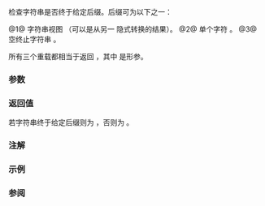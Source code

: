{{cpp/string/basic_string/title|ends_with}}
{{cpp/string/basic_string/navbar}}
{{dcl begin}}
{{dcl|num=1|since=c++20|1=
constexpr bool
    ends_with( std::basic_string_view&lt;CharT, Traits&gt; sv ) const noexcept;
}}
{{dcl|num=2|since=c++20|1=
constexpr bool
    ends_with( CharT ch ) const noexcept;
}}
{{dcl|num=3|since=c++20|1=
constexpr bool
    ends_with( const CharT* s ) const;
}}
{{dcl end}}

检查字符串是否终于给定后缀。后缀可为以下之一：

@1@ 字符串视图 {{c|sv}}（可以是从另一 {{tt|std::basic_string}} 隐式转换的结果）。
@2@ 单个字符 {{c|c}}。
@3@ 空终止字符串 {{c|s}}。

所有三个重载都相当于返回 {{c|std::basic_string_view&lt;CharT, Traits&gt;(data(), size()).ends_with(x)}}，其中 {{tt|x}} 是形参。

===参数===
{{par begin}}
{{par|sv|字符串视图，可为从另一 {{tt|std::basic_string}} 隐式转换的结果}}
{{par|c|单个字符}}
{{par|s|空终止字符串}}
{{par end}} 

===返回值===
若字符串终于给定后缀则为 {{c|true}}，否则为 {{c|false}}。

===注解===
{{feature test macro|__cpp_lib_starts_ends_with|字符串前缀与后缀检查：{{lc|starts_with()}} 和 {{lc|ends_with()}}|std=C++20|value=201711L}}

===示例===
{{example
|code=
#include &lt;cassert&gt;
#include &lt;string&gt;
#include &lt;string_view&gt;

int main()
{
    using namespace std::literals;

    const auto str = "Hello, C++20!"s;

    assert
    (""
        &amp;&amp; str.ends_with("C++20!"sv)  // (1)
        &amp;&amp; !str.ends_with("c++20!"sv) // (1)
        &amp;&amp; str.ends_with("C++20!"s)   // (1) 隐式转换 string 为 string_view
        &amp;&amp; !str.ends_with("c++20!"s)  // (1) 隐式转换 string 为 string_view
        &amp;&amp; str.ends_with('!')         // (2)
        &amp;&amp; !str.ends_with('?')        // (2)
        &amp;&amp; str.ends_with("C++20!")    // (3)
        &amp;&amp; !str.ends_with("c++20!")   // (3)
    );
}
}}

===参阅===
{{dsc begin}}
{{dsc inc|cpp/string/basic_string/dsc starts_with}}
{{dsc inc|cpp/string/basic_string_view/dsc starts_with}}
{{dsc inc|cpp/string/basic_string_view/dsc ends_with}}
{{dsc inc|cpp/string/basic_string/dsc contains}}
{{dsc inc|cpp/string/basic_string_view/dsc contains}}
{{dsc inc|cpp/string/basic_string/dsc compare}}
{{dsc inc|cpp/string/basic_string/dsc substr}}
{{dsc end}}

{{langlinks|de|en|es|fr|it|ja|pl|pt|ru}}